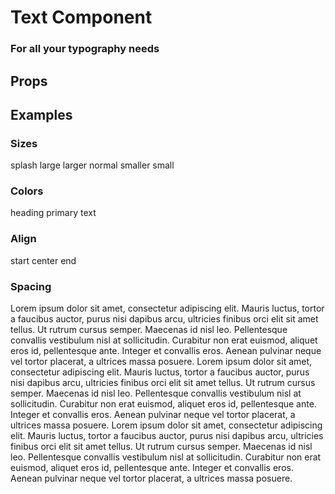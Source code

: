 
<Meta title='Components/Text' component={Text} />

# Text Component

### For all your typography needs

<div style={{ margin: `4rem 0` }} />

## Props

<ArgsTable component={Text} />

<div style={{ margin: `4rem 0` }} />

## Examples

<div style={{ margin: `1rem 0` }} />

### Sizes

<Canvas isColumn>
  <Text size='splash'>splash</Text>
  <Text size='large'>large</Text>
  <Text size='larger'>larger</Text>
  <Text size='normal'>normal</Text>
  <Text size='smaller'>smaller</Text>
  <Text size='small'>small</Text>
</Canvas>

<div style={{ margin: `1rem 0` }} />

### Colors

<Canvas isColumn>
  <Text color='heading'>heading</Text>
  <Text color='primary'>primary</Text>
  <Text color='text'>text</Text>
</Canvas>

### Align

<Canvas isColumn>
  <Text align='start'>start</Text>
  <Text align='center'>center</Text>
  <Text align='end'>end</Text>
</Canvas>

### Spacing

<Canvas isColumn>
  <Text spacing='relax'>
    Lorem ipsum dolor sit amet, consectetur adipiscing elit. Mauris luctus,
    tortor a faucibus auctor, purus nisi dapibus arcu, ultricies finibus orci
    elit sit amet tellus. Ut rutrum cursus semper. Maecenas id nisl leo.
    Pellentesque convallis vestibulum nisl at sollicitudin. Curabitur non erat
    euismod, aliquet eros id, pellentesque ante. Integer et convallis eros.
    Aenean pulvinar neque vel tortor placerat, a ultrices massa posuere.
  </Text>
  <Text spacing='normal'>
    Lorem ipsum dolor sit amet, consectetur adipiscing elit. Mauris luctus,
    tortor a faucibus auctor, purus nisi dapibus arcu, ultricies finibus orci
    elit sit amet tellus. Ut rutrum cursus semper. Maecenas id nisl leo.
    Pellentesque convallis vestibulum nisl at sollicitudin. Curabitur non erat
    euismod, aliquet eros id, pellentesque ante. Integer et convallis eros.
    Aenean pulvinar neque vel tortor placerat, a ultrices massa posuere.
  </Text>
  <Text spacing='tight'>
    Lorem ipsum dolor sit amet, consectetur adipiscing elit. Mauris luctus,
    tortor a faucibus auctor, purus nisi dapibus arcu, ultricies finibus orci
    elit sit amet tellus. Ut rutrum cursus semper. Maecenas id nisl leo.
    Pellentesque convallis vestibulum nisl at sollicitudin. Curabitur non erat
    euismod, aliquet eros id, pellentesque ante. Integer et convallis eros.
    Aenean pulvinar neque vel tortor placerat, a ultrices massa posuere.
  </Text>
</Canvas>
